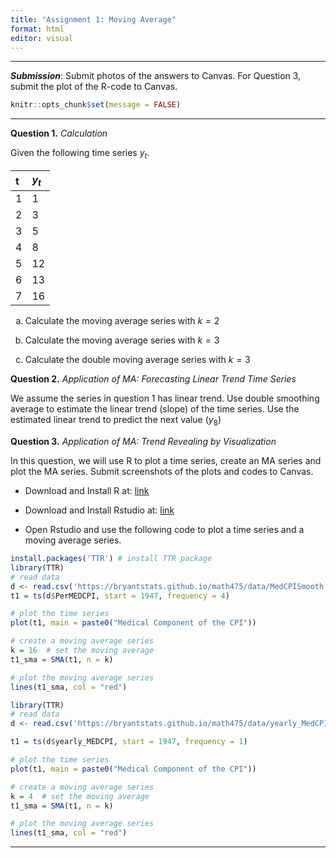```yaml
---
title: "Assignment 1: Moving Average"
format: html
editor: visual
---
```


------------------------------------------------------------------------

***Submission***: Submit photos of the answers to Canvas.  For Question 3, submit the plot of the R-code to Canvas. 


```r
knitr::opts_chunk$set(message = FALSE)
```

------------------------------------------------------------------------

**Question 1.** *Calculation*

Given the following time series $y_t$. 

| t | $y_t$ |
|:---|:-------|
| 1 | 1     |
| 2 | 3     |
| 3 | 5     |
| 4 | 8     |
| 5 | 12    |
| 6 | 13    |
| 7 | 16    |

  a. Calculate the moving average series with  $k = 2$
  
  b. Calculate the moving average series with  $k = 3$

  c. Calculate the double moving average series with  $k = 3$
  

**Question 2.** *Application of MA: Forecasting Linear Trend Time Series*

We assume the series in question 1 has linear trend. Use double smoothing average to estimate the linear trend (slope) of the time series. Use the estimated linear trend to predict the next value ($y_8$) 

**Question 3.** *Application of MA: Trend Revealing by Visualization*

In this question, we will use R to plot a time series, create an MA series and plot the MA series. Submit screenshots of the plots and codes to Canvas.

- Download and Install R at: [link](https://cran.r-project.org/bin/windows/base/R-4.3.2-win.exe)

- Download and Install Rstudio at: [link](https://download1.rstudio.org/electron/windows/RStudio-2023.12.0-369.exe)

- Open Rstudio and use the following code to plot a time series and a moving average series. 


```r
install.packages('TTR') # install TTR package
library(TTR)
# read data
d <- read.csv('https://bryantstats.github.io/math475/data/MedCPISmooth.csv')
t1 = ts(d$PerMEDCPI, start = 1947, frequency = 4)

# plot the time series
plot(t1, main = paste0("Medical Component of the CPI"))

# create a moving average series
k = 16  # set the moving average 
t1_sma = SMA(t1, n = k)

# plot the moving average series
lines(t1_sma, col = "red")
```

```r
library(TTR)
# read data
d <- read.csv('https://bryantstats.github.io/math475/data/yearly_MedCPI.csv')

t1 = ts(d$yearly_MEDCPI, start = 1947, frequency = 1)

# plot the time series
plot(t1, main = paste0("Medical Component of the CPI"))

# create a moving average series
k = 4  # set the moving average 
t1_sma = SMA(t1, n = k)

# plot the moving average series
lines(t1_sma, col = "red")
```

------------------------------------------------------------------------